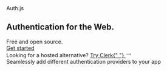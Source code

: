
<div className="overflow-hidden relative">
  <section className="px-4 mx-auto w-full max-w-7xl h-64">
    <div className="flex flex-col gap-14 items-center mt-20">
      <div className="flex flex-col gap-8 justify-center items-center w-full">
        <span className="text-6xl font-black lg:text-8xl">Auth.js</span>
        <div className="flex flex-col md:flex-row md:gap-8 justify-center md:items-baseline text-2xl font-bold text-center lg:text-3xl">
          <h1>Authentication for the Web.</h1>
          <div>
            <span className="underline-highlight">Free and open source</span>.
          </div>
        </div>
      </div>
    </div>
    <div className="flex flex-row justify-center pt-16 w-full">
      <a
        href="/getting-started"
        className="inline-block py-3 px-8 text-xl font-medium text-white _bg-primary-500 rounded
        transition hover:scale-110 hover:rotate-2 focus-visible:ring focus:outline-none active:bg-indigo-500"
      >
        Get started
      </a>
    </div>
    <Blur />
    <div className="overflow-hidden bg-animation -z-10">
      <div id="stars"></div>
      <div id="stars2"></div>
      <div id="stars3"></div>
      <div id="stars4"></div>
    </div>
  </section>
  <section className="flex flex-col items-center px-4 pt-24 pb-24">
    <div className="mb-20 text-lg text-center flex gap-2">
      Looking for a hosted alternative?
      <a
        href="https://clerk.com?utm_source=sponsorship&utm_medium=website&utm_campaign=authjs&utm_content=cta"
        target="_blank"
        className="flex gap-2 text-[#289ef9]"
      >
        Try Clerk{" "}
        <svg
          width="16"
          data-slot="icon"
          fill="none"
          strokeWidth="1.5"
          stroke="currentColor"
          viewBox="0 0 24 24"
          xmlns="http://www.w3.org/2000/svg"
          aria-hidden="true"
        >
          <path
            strokeLinecap="round"
            strokeLinejoin="round"
            d="M17.25 8.25 21 12m0 0-3.75 3.75M21 12H3"
          ></path>
        </svg>
      </a>
    </div>
    <FrameworkExamples />
  </section>
  <Guides />
  <section className="flex flex-col justify-between items-center pt-24 pb-12 bg-neutral-900 overflow-hidden">
    <div className="flex flex-row gap-4 justify-start items-start max-w-3xl text-2xl font-bold text-center text-white lg:text-4xl">
      <div className="leading-normal text-slate-200">
        Seamlessly add different authentication providers to your app
      </div>
    </div>
    <LogosMarquee />
  </section>
  <Footer className="bg-white dark:bg-neutral-950 py-8 !m-0" />
</div>

